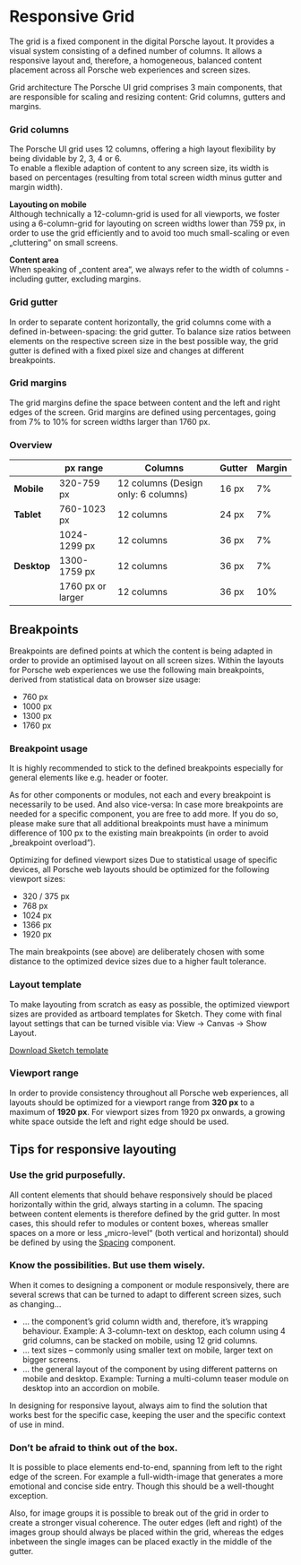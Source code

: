# Responsive Grid


The grid is a fixed component in the digital Porsche layout. It provides a visual system consisting of a defined number of columns. It allows a responsive layout and, therefore, a homogeneous, balanced content placement across all Porsche web experiences and screen sizes.


Grid architecture
The Porsche UI grid comprises 3 main components, that are responsible for scaling and resizing content: Grid columns, gutters and margins. 

### Grid columns

The Porsche UI grid uses 12 columns, offering a high layout flexibility by being dividable by 2, 3, 4 or 6.  
To enable a flexible adaption of content to any screen size, its width is based on percentages (resulting from total screen width minus gutter and margin width).

**Layouting on mobile**  
Although technically a 12-column-grid is used for all viewports, we foster using a 6-column-grid for layouting on screen widths lower than 759 px, in order to use the grid efficiently and to avoid too much small-scaling or even „cluttering“ on small screens.

**Content area**  
When speaking of „content area“, we always refer to the width of columns - including gutter, excluding margins.

### Grid gutter
In order to separate content horizontally, the grid columns come with a defined in-between-spacing: the grid gutter. To balance size ratios between elements on the respective screen size in the best possible way, the grid gutter is defined with a fixed pixel size and changes at different breakpoints.

### Grid margins
The grid margins define the space between content and the left and right edges of the screen. Grid margins are defined using percentages, going from 7% to 10% for screen widths larger than 1760 px. 

### Overview

|   | px range | Columns | Gutter | Margin |
| -------- | -------- | -------- | -------- | -------- |
| **Mobile** | 320-759 px | 12 columns (Design only: 6 columns) |  16 px | 7% |
| **Tablet** | 760-1023 px | 12 columns |  24 px | 7% |
|  | 1024-1299 px | 12 columns | 36 px| 7% |
| **Desktop** | 1300-1759 px  |  12 columns | 36 px | 7% | 
|  | 1760 px or larger |  12 columns | 36 px | 10% | 


## Breakpoints
Breakpoints are defined points at which the content is being adapted in order to provide an optimised layout on all screen sizes.
Within the layouts for Porsche web experiences we use the following main breakpoints, derived from statistical data on browser size usage: 

- 760 px
- 1000 px 
- 1300 px
- 1760 px

### Breakpoint usage

It is highly recommended to stick to the defined breakpoints especially for general elements like e.g. header or footer.

As for other components or modules, not each and every breakpoint is necessarily to be used. And also vice-versa: In case more breakpoints are needed for a specific component, you are free to add more. If you do so, please make sure that all additional breakpoints must have a minimum difference of 100 px to the existing main breakpoints (in order to avoid „breakpoint overload“).

Optimizing for defined viewport sizes
Due to statistical usage of specific devices, all Porsche web layouts should be optimized for the following viewport sizes: 

- 320 / 375 px
- 768 px
- 1024 px
- 1366 px
- 1920 px

The main breakpoints (see above) are deliberately chosen with some distance to the optimized device sizes due to a higher fault tolerance.

### Layout template
To make layouting from scratch as easy as possible, the optimized viewport sizes are provided as artboard templates for Sketch. They come with final layout settings that can be turned visible via: View → Canvas → Show Layout.

[Download Sketch template]()

### Viewport range
In order to provide consistency throughout all Porsche web experiences, all layouts should be optimized for a viewport range from **320 px** to a maximum of **1920 px**. For viewport sizes from 1920 px onwards, a growing white space outside the left and right edge should be used.

## Tips for responsive layouting

### Use the grid purposefully.
All content elements that should behave responsively should be placed horizontally within the grid, always starting in a column. The spacing between content elements is therefore defined by the grid gutter. 
In most cases, this should refer to modules or content boxes, whereas smaller spaces on a more or less „micro-level“ (both vertical and horizontal) should be defined by using the [Spacing]() component.

### Know the possibilities. But use them wisely.
When it comes to designing a component or module responsively, there are several screws that can be turned to adapt to different screen sizes, such as changing…

- … the component’s grid column width and, therefore, it’s wrapping behaviour. Example: A 3-column-text on desktop, each column using 4 grid columns, can be stacked on mobile, using 12 grid columns.
- … text sizes – commonly using smaller text on mobile, larger text on bigger screens.
- … the general layout of the component by using different patterns on mobile and desktop. Example: Turning a multi-column teaser module on desktop into an accordion on mobile.

In designing for responsive layout, always aim to find the solution that works best for the specific case, keeping the user and the specific context of use in mind.

### Don’t be afraid to think out of the box.
It is possible to place elements end-to-end, spanning from left to the right edge of the screen. For example a full-width-image that generates a more emotional and concise side entry. Though this should be a well-thought exception.

Also, for image groups it is possible to break out of the grid in order to create a stronger visual coherence. The outer edges (left and right) of the images group should always be placed within the grid, whereas the edges inbetween the single images can be placed exactly in the middle of the gutter.

